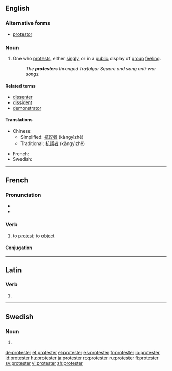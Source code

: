 ==English==

===Alternative forms===
* [[protestor]]

===Noun===
{{en-noun}}

# One who [[protest]]s, either [[singly]], or in a [[public]] display of [[group]] [[feeling]].
#: ''The '''protesters''' thronged Trafalgar Square and sang anti-war songs.''

====Related terms====
* [[dissenter]]
* [[dissident]]
* [[demonstrator]]

====Translations====
{{trans-top|person who protests}}
* Chinese:
** Simplified: [[抗议者]] (kàngyìzhě)
** Traditional: [[抗議者]] (kàngyìzhě)
{{trans-mid}}
* French: {{t+|fr|manifestant|m}}
* Swedish: {{t-|sv|protestant}}
{{trans-bottom}}

----

==French==

===Pronunciation===
* {{IPA|/pʁɔ.tɛs.te/|lang=fr}}
* {{audio|Fr-protester.ogg|protester}}

===Verb===
{{fr-verb}}

# to [[protest]]; to [[object]]

====Conjugation====
{{fr-conj-er|protest|avoir}}

----

==Latin==

===Verb===
{{la-verb-form|prōtester}}

# {{conjugation of|protestor|prōtestor|1|s|pres|act|sub|lang=la}}
{{count page|[[Wiktionary:Page count]]}}

----

==Swedish==

===Noun===
{{infl|sv|noun form}}

# {{sv-noun-form-indef-pl|protest}}

[[de:protester]]
[[et:protester]]
[[el:protester]]
[[es:protester]]
[[fr:protester]]
[[io:protester]]
[[id:protester]]
[[hu:protester]]
[[ja:protester]]
[[ro:protester]]
[[ru:protester]]
[[fi:protester]]
[[sv:protester]]
[[vi:protester]]
[[zh:protester]]